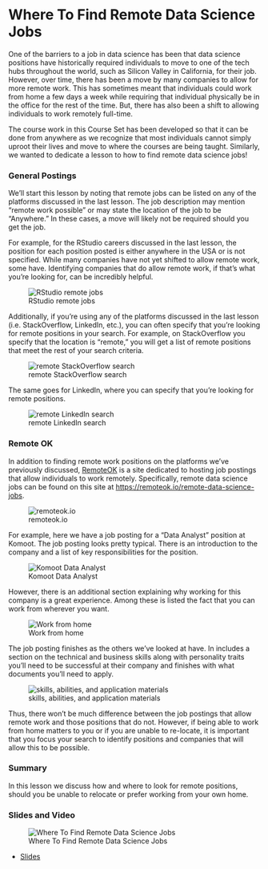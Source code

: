 # Where To Find Remote Data Science Jobs

One of the barriers to a job in data science has been that data science positions have historically required individuals to move to one of the tech hubs throughout the world, such as Silicon Valley in California, for their job. However, over time, there has been a move by many companies to allow for more remote work. This has sometimes meant that individuals could work from home a few days a week while requiring that individual physically be in the office for the rest of the time. But, there has also been a shift to allowing individuals to work remotely full-time.

The course work in this Course Set has been developed so that it can be done from anywhere as we recognize that most individuals cannot simply uproot their lives and move to where the courses are being taught. Similarly, we wanted to dedicate a lesson to how to find remote data science jobs!

### General Postings

We'll start this lesson by noting that remote jobs can be listed on any of the platforms discussed in the last lesson. The job description may mention "remote work possible" or may state the location of the job to be "Anywhere." In these cases, a move will likely not be required should you get the job.

For example, for the RStudio careers discussed in the last lesson, the position for each position posted is either anywhere in the USA or is not specified. While many companies have not yet shifted to allow remote work, some have. Identifying companies that do allow remote work, if that's what you're looking for, can be incredibly helpful.


![RStudio remote jobs](https://docs.google.com/presentation/d/1Ug8GIBwIQME8C68jVa0rPwEryW30Vn5PT-IM0LKFDNw/export/png?id=1Ug8GIBwIQME8C68jVa0rPwEryW30Vn5PT-IM0LKFDNw&pageid=g3efabe74a1_0_19)

Additionally, if you're using any of the platforms discussed in the last lesson (i.e. StackOverflow, LinkedIn, etc.), you can often specify that you're looking for remote positions in your search. For example, on StackOverflow you specify that the location is "remote," you will get a list of remote positions that meet the rest of your search criteria.


![remote StackOverflow search](https://docs.google.com/presentation/d/1Ug8GIBwIQME8C68jVa0rPwEryW30Vn5PT-IM0LKFDNw/export/png?id=1Ug8GIBwIQME8C68jVa0rPwEryW30Vn5PT-IM0LKFDNw&pageid=g3efabe74a1_0_208)

The same goes for LinkedIn, where you can specify that you're looking for remote positions.


![remote LinkedIn search](https://docs.google.com/presentation/d/1Ug8GIBwIQME8C68jVa0rPwEryW30Vn5PT-IM0LKFDNw/export/png?id=1Ug8GIBwIQME8C68jVa0rPwEryW30Vn5PT-IM0LKFDNw&pageid=g3efabe74a1_0_217)


### Remote OK

In addition to finding remote work positions on the platforms we've previously discussed, [RemoteOK](https://remoteok.io) is a site dedicated to hosting job postings that allow individuals to work remotely. Specifically, remote data science jobs can be found on this site at [https://remoteok.io/remote-data-science-jobs](https://remoteok.io/remote-data-science-jobs).


![remoteok.io](https://docs.google.com/presentation/d/1Ug8GIBwIQME8C68jVa0rPwEryW30Vn5PT-IM0LKFDNw/export/png?id=1Ug8GIBwIQME8C68jVa0rPwEryW30Vn5PT-IM0LKFDNw&pageid=g3efabe74a1_0_27)

For example, here we have a job posting for a "Data Analyst" position at Komoot. The job posting looks pretty typical. There is an introduction to the company and a list of key responsibilities for the position.


![Komoot Data Analyst](https://docs.google.com/presentation/d/1Ug8GIBwIQME8C68jVa0rPwEryW30Vn5PT-IM0LKFDNw/export/png?id=1Ug8GIBwIQME8C68jVa0rPwEryW30Vn5PT-IM0LKFDNw&pageid=g3efabe74a1_0_186)

However, there is an additional section explaining why working for this company is a great experience. Among these is listed the fact that you can work from wherever you want.


![Work from home](https://docs.google.com/presentation/d/1Ug8GIBwIQME8C68jVa0rPwEryW30Vn5PT-IM0LKFDNw/export/png?id=1Ug8GIBwIQME8C68jVa0rPwEryW30Vn5PT-IM0LKFDNw&pageid=g3efabe74a1_0_191)

The job posting finishes as the others we've looked at have. In includes a section on the technical and business skills along with personality traits you'll need to be successful at their company and finishes with what documents you'll need to apply.


![skills, abilities, and application materials](https://docs.google.com/presentation/d/1Ug8GIBwIQME8C68jVa0rPwEryW30Vn5PT-IM0LKFDNw/export/png?id=1Ug8GIBwIQME8C68jVa0rPwEryW30Vn5PT-IM0LKFDNw&pageid=g3efabe74a1_0_196)

Thus, there won't be much difference between the job postings that allow remote work and those positions that do not. However, if being able to work from home matters to you or if you are unable to re-locate, it is important that you focus your search to identify positions and companies that will allow this to be possible.


### Summary

In this lesson we discuss how and where to look for remote positions, should you be unable to relocate or prefer working from your own home.



### Slides and Video

![Where To Find Remote Data Science Jobs](https://www.youtube.com/watch?v=RRr5eQeqJlU)

* [Slides](https://docs.google.com/presentation/d/1Ug8GIBwIQME8C68jVa0rPwEryW30Vn5PT-IM0LKFDNw/edit?usp=sharing)
